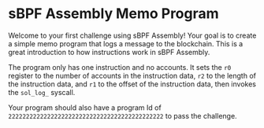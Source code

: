 # sBPF Assembly Memo Program
Welcome to your first challenge using sBPF Assembly! Your goal is to create a simple memo program that logs a message to the blockchain. This is a great introduction to how instructions work in sBPF Assembly.

The program only has one instruction and no accounts. It sets the `r0` register to the number of accounts in the instruction data, `r2` to the length of the instruction data, and `r1` to the offset of the instruction data, then invokes the `sol_log_` syscall.

Your program should also have a program Id of `22222222222222222222222222222222222222222222` to pass the challenge.

